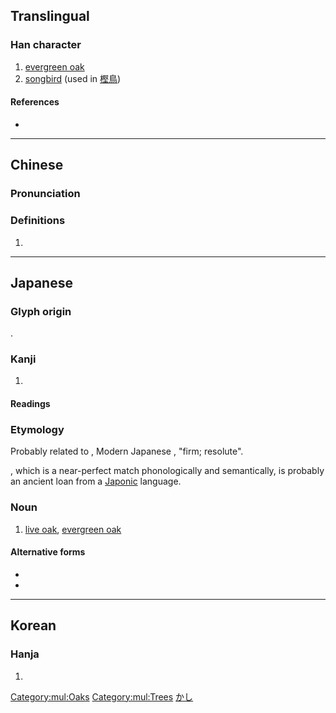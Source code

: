 {{character info}}
==Translingual==

===Han character===
{{Han char|rn=75|rad=木|as=11|sn=15|four=|canj=DSEG|ids=⿰木堅}}

# [[evergreen oak]]
# [[songbird]] (used in [[樫鳥]])

====References====
* {{Han ref|kx=0551.181|dkj=15485|dj=0939.190|hdz=21276.050|uh=6A2B|ud=27179}}

[[Category:mul:Oaks]]
[[Category:mul:Trees]]

----

==Chinese==
{{zh-forms|s=㭴}}

===Pronunciation===
{{zh-pron
|m=jiān
|c=gin1
|mc=
|oc=
|ma=
|cat=n
}}

===Definitions===
{{zh-hanzi}}

# {{zh-used in|樫鳥|''[[Garrulus glandarius]]''/[[Eurasian jay]]}}
----

==Japanese==

===Glyph origin===
{{ja-etym-kokuji}}.

===Kanji===
{{ja-kanji|grade=|rs=木11}}

# {{rfdef|ja|sort=木11}}

====Readings====
{{ja-readings
|on=
|kun=かし-
}}

===Etymology===
{{ja-kanjitab|かし|yomi=k}}

Probably related to {{inh|ja|ojp|かたし|tr=katashi}}, Modern Japanese {{ja-l|堅い|かたい|katai}}, "firm; resolute".

{{cog|ko|가시나무}}, which is a near-perfect match phonologically and semantically, is probably an ancient loan from a [[Japonic]] language.

===Noun===
{{ja-noun|かし|カシ}}

# [[live oak]], [[evergreen oak]]

====Alternative forms====
* {{l/ja|橿}}
* {{l/ja|櫧}}

[[Category:ja:Oaks|かし]]

----

==Korean==

===Hanja===
{{ko-hanja|hangeul=[[견]]|eumhun=|rv=gyeon|mr=kyŏn|y=kyen}}

# {{rfdef|ko|sort=木11}}